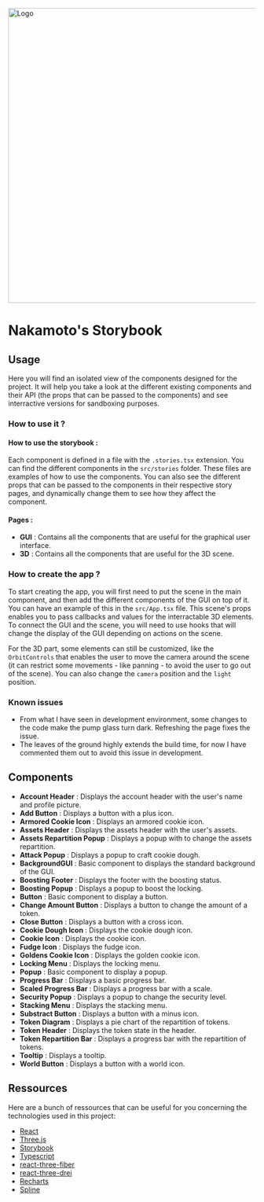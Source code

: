 
<Meta title="General/Nakamoto Project" />

<img src={Logo} alt="Logo" width="600" />

# Nakamoto's Storybook

## Usage

Here you will find an isolated view of the components designed for the project. It will help you take a look at the
different existing components and their API (the props that can be passed to the components) and see interractive versions
for sandboxing purposes.

### How to use it ?

#### How to use the storybook :

Each component is defined in a file with the `.stories.tsx` extension. You can find the different components in the
`src/stories` folder. These files are examples of how to use the components. You can also see the different props that
can be passed to the components in their respective story pages, and dynamically change them to see how they affect the component.

#### Pages :

-   **GUI** : Contains all the components that are useful for the graphical user interface.
-   **3D** : Contains all the components that are useful for the 3D scene.

### How to create the app ?

To start creating the app, you will first need to put the scene in the main component, and then add the different components of the GUI on top of it.
You can have an example of this in the `src/App.tsx` file. This scene's props enables you to pass callbacks and values for the interractable 3D elements.
To connect the GUI and the scene, you will need to use hooks that will change the display of the GUI depending on actions on the scene.

For the 3D part, some elements can still be customized, like the `OrbitControls` that enables the user to move the camera around the scene (it can
restrict some movements - like panning - to avoid the user to go out of the scene). You can also change the `camera` position and the `light` position.

### Known issues

-   From what I have seen in development environment, some changes to the code make the pump glass turn dark. Refreshing the page fixes the issue.
-   The leaves of the ground highly extends the build time, for now I have commented them out to avoid this issue in development.

## Components

-   **Account Header** : Displays the account header with the user's name and profile picture.
-   **Add Button** : Displays a button with a plus icon.
-   **Armored Cookie Icon** : Displays an armored cookie icon.
-   **Assets Header** : Displays the assets header with the user's assets.
-   **Assets Repartition Popup** : Displays a popup with to change the assets repartition.
-   **Attack Popup** : Displays a popup to craft cookie dough.
-   **BackgroundGUI** : Basic component to displays the standard background of the GUI.
-   **Boosting Footer** : Displays the footer with the boosting status.
-   **Boosting Popup** : Displays a popup to boost the locking.
-   **Button** : Basic component to display a button.
-   **Change Amount Button** : Displays a button to change the amount of a token.
-   **Close Button** : Displays a button with a cross icon.
-   **Cookie Dough Icon** : Displays the cookie dough icon.
-   **Cookie Icon** : Displays the cookie icon.
-   **Fudge Icon** : Displays the fudge icon.
-   **Goldens Cookie Icon** : Displays the golden cookie icon.
-   **Locking Menu** : Displays the locking menu.
-   **Popup** : Basic component to display a popup.
-   **Progress Bar** : Displays a basic progress bar.
-   **Scaled Progress Bar** : Displays a progress bar with a scale.
-   **Security Popup** : Displays a popup to change the security level.
-   **Stacking Menu** : Displays the stacking menu.
-   **Substract Button** : Displays a button with a minus icon.
-   **Token Diagram** : Displays a pie chart of the repartition of tokens.
-   **Token Header** : Displays the token state in the header.
-   **Token Repartition Bar** : Displays a progress bar with the repartition of tokens.
-   **Tooltip** : Displays a tooltip.
-   **World Button** : Displays a button with a world icon.

## Ressources

Here are a bunch of ressources that can be useful for you concerning the technologies used in this project:

-   [React](https://reactjs.org/docs/getting-started.html)
-   [Three.js](https://threejs.org/docs/index.html#manual/en/introduction/Creating-a-scene)
-   [Storybook](https://storybook.js.org/docs/react/get-started/introduction)
-   [Typescript](https://www.typescriptlang.org/docs/handbook/intro.html)
-   [react-three-fiber](https://docs.pmnd.rs/react-three-fiber/getting-started/introduction)
-   [react-three-drei](https://docs.pmnd.rs/drei/introduction)
-   [Recharts](https://recharts.org/en-US/api)
-   [Spline](https://spline.design/docs)
